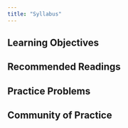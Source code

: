 ```yaml
---
title: "Syllabus"
---
```


## Learning Objectives

## Recommended Readings

## Practice Problems

## Community of Practice 

## 
